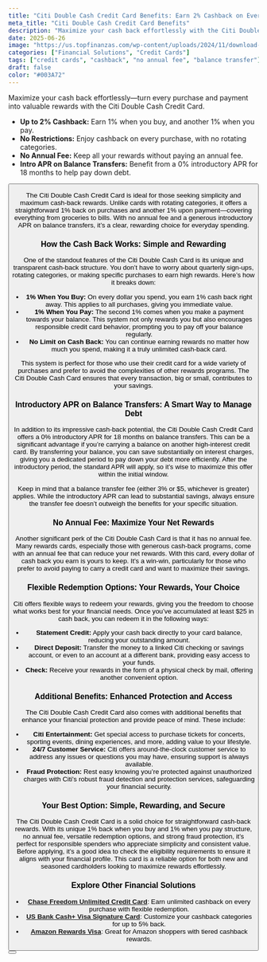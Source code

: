 ```yaml
---
title: "Citi Double Cash Credit Card Benefits: Earn 2% Cashback on Every Purchase"
meta_title: "Citi Double Cash Credit Card Benefits"
description: "Maximize your cash back effortlessly with the Citi Double Cash Credit Card. Earn 2% on every purchase (1% when you buy, 1% when you pay) with no annual fee."
date: 2025-06-26
image: "https://us.topfinanzas.com/wp-content/uploads/2024/11/download-2.webp"
categories: ["Financial Solutions", "Credit Cards"]
tags: ["credit cards", "cashback", "no annual fee", "balance transfer"]
draft: false
color: "#003A72"
---
```


Maximize your cash back effortlessly—turn every purchase and payment into valuable rewards with the Citi Double Cash Credit Card.

- **Up to 2% Cashback:** Earn 1% when you buy, and another 1% when you pay.
- **No Restrictions:** Enjoy cashback on every purchase, with no rotating categories.
- **No Annual Fee:** Keep all your rewards without paying an annual fee.
- **Intro APR on Balance Transfers:** Benefit from a 0% introductory APR for 18 months to help pay down debt.

<Button label="See How It Works" link="/financial-solutions/citi-double-cash-credit-card-requirements" />

The Citi Double Cash Credit Card is ideal for those seeking simplicity and maximum cash-back rewards. Unlike cards with rotating categories, it offers a straightforward 1% back on purchases and another 1% upon payment—covering everything from groceries to bills. With no annual fee and a generous introductory APR on balance transfers, it’s a clear, rewarding choice for everyday spending.

### How the Cash Back Works: Simple and Rewarding

One of the standout features of the Citi Double Cash Card is its unique and transparent cash-back structure. You don’t have to worry about quarterly sign-ups, rotating categories, or making specific purchases to earn high rewards. Here’s how it breaks down:

- **1% When You Buy:** On every dollar you spend, you earn 1% cash back right away. This applies to all purchases, giving you immediate value.
- **1% When You Pay:** The second 1% comes when you make a payment towards your balance. This system not only rewards you but also encourages responsible credit card behavior, prompting you to pay off your balance regularly.
- **No Limit on Cash Back:** You can continue earning rewards no matter how much you spend, making it a truly unlimited cash-back card.

This system is perfect for those who use their credit card for a wide variety of purchases and prefer to avoid the complexities of other rewards programs. The Citi Double Cash Card ensures that every transaction, big or small, contributes to your savings.

### Introductory APR on Balance Transfers: A Smart Way to Manage Debt

In addition to its impressive cash-back potential, the Citi Double Cash Credit Card offers a 0% introductory APR for 18 months on balance transfers. This can be a significant advantage if you’re carrying a balance on another high-interest credit card. By transferring your balance, you can save substantially on interest charges, giving you a dedicated period to pay down your debt more efficiently. After the introductory period, the standard APR will apply, so it’s wise to maximize this offer within the initial window.

Keep in mind that a balance transfer fee (either 3% or $5, whichever is greater) applies. While the introductory APR can lead to substantial savings, always ensure the transfer fee doesn’t outweigh the benefits for your specific situation.

### No Annual Fee: Maximize Your Net Rewards

Another significant perk of the Citi Double Cash Card is that it has no annual fee. Many rewards cards, especially those with generous cash-back programs, come with an annual fee that can reduce your net rewards. With this card, every dollar of cash back you earn is yours to keep. It’s a win-win, particularly for those who prefer to avoid paying to carry a credit card and want to maximize their savings.

### Flexible Redemption Options: Your Rewards, Your Choice

Citi offers flexible ways to redeem your rewards, giving you the freedom to choose what works best for your financial needs. Once you’ve accumulated at least $25 in cash back, you can redeem it in the following ways:

- **Statement Credit:** Apply your cash back directly to your card balance, reducing your outstanding amount.
- **Direct Deposit:** Transfer the money to a linked Citi checking or savings account, or even to an account at a different bank, providing easy access to your funds.
- **Check:** Receive your rewards in the form of a physical check by mail, offering another convenient option.

### Additional Benefits: Enhanced Protection and Access

The Citi Double Cash Credit Card also comes with additional benefits that enhance your financial protection and provide peace of mind. These include:

- **Citi Entertainment:** Get special access to purchase tickets for concerts, sporting events, dining experiences, and more, adding value to your lifestyle.
- **24/7 Customer Service:** Citi offers around-the-clock customer service to address any issues or questions you may have, ensuring support is always available.
- **Fraud Protection:** Rest easy knowing you’re protected against unauthorized charges with Citi’s robust fraud detection and protection services, safeguarding your financial security.

### Your Best Option: Simple, Rewarding, and Secure

The Citi Double Cash Credit Card is a solid choice for straightforward cash-back rewards. With its unique 1% back when you buy and 1% when you pay structure, no annual fee, versatile redemption options, and strong fraud protection, it’s perfect for responsible spenders who appreciate simplicity and consistent value. Before applying, it’s a good idea to check the eligibility requirements to ensure it aligns with your financial profile. This card is a reliable option for both new and seasoned cardholders looking to maximize rewards effortlessly.

### Explore Other Financial Solutions

- [**Chase Freedom Unlimited Credit Card**](/financial-solutions/chase-freedom-unlimited-credit-card-benefits): Earn unlimited cashback on every purchase with flexible redemption.
- [**US Bank Cash+ Visa Signature Card**](/financial-solutions/us-bank-cash-plus-visa-signature-card-benefits): Customize your cashback categories for up to 5% back.
- [**Amazon Rewards Visa**](/financial-solutions/amazon-rewards-visa-credit-card-benefits): Great for Amazon shoppers with tiered cashback rewards.

<Button label="Check Eligibility Requirements" link="/financial-solutions/citi-double-cash-credit-card-requirements" />
